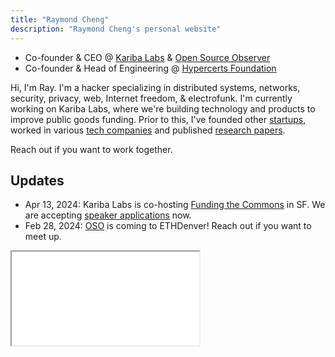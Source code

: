 ```yaml
---
title: "Raymond Cheng"
description: "Raymond Cheng's personal website"
---
```


<PlasmicRootProvider loader={PLASMIC}>
  <Homepage />
</PlasmicRootProvider>

- Co-founder & CEO @ [Kariba Labs](https://www.karibalabs.co/) & [Open Source Observer](https://www.opensource.observer/)
- Co-founder & Head of Engineering @ [Hypercerts Foundation](https://hypercerts.org/)

Hi, I'm Ray. I'm a hacker specializing in distributed systems, networks, security, privacy, web, Internet freedom, & electrofunk.
I'm currently working on Kariba Labs, where we're building technology and products to improve public goods funding.
Prior to this, I've founded other [startups](https://www.crunchbase.com/person/raymond-cheng),
worked in various [tech companies](https://www.linkedin.com/in/ryscheng/)
and published [research papers](/about/publications/papers).

Reach out if you want to work together.

## Updates

- Apr 13, 2024: Kariba Labs is co-hosting [Funding the Commons](https://fundingthecommons.io/san-francisco-2024) in SF. We are accepting [speaker applications](https://docs.google.com/forms/d/e/1FAIpQLSddF1nbA_IYSIE3KvqnP33BkgZNX6NFermCp6GcrSC08U0wqg/viewform) now.
- Feb 28, 2024: [OSO](https://www.opensource.observer/) is coming to ETHDenver! Reach out if you want to meet up.


<iframe
  src={"https://ryscheng.substack.com/embed"}
  width={480}
  height={120}
  style={{
    border: "1px solid #EEE",
    background: "white",
  }}
  scrolling={"no"}
/>